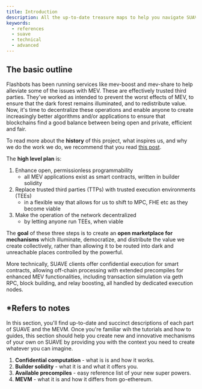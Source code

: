 ```yaml
---
title: Introduction
description: All the up-to-date treasure maps to help you navigate SUAVE like the pirate you were born to be
keywords:
  - references
  - suave
  - technical
  - advanced
---
```


## The basic outline

Flashbots has been running services like mev-boost and mev-share to help alleviate some of the issues with MEV. These are effectively trusted third parties. They've worked as intended to prevent the worst effects of MEV, to ensure that the dark forest remains illuminated, and to redistribute value. Now, it's time to decentralize these operations and enable anyone to create increasingly better algorithms and/or applications to ensure that blockchains find a good balance between being open and private, efficient and fair.

To read more about the **history** of this project, what inspires us, and why we do the work we do, we recommend that you read [this post](https://writings.flashbots.net/the-future-of-mev-is-suave).

The **high level plan** is:

1. Enhance open, permissionless programmability 
    - all MEV applications exist as smart contracts, written in builder solidity
2. Replace trusted third parties (TTPs) with trusted execution environments (TEEs)
    - in a flexible way that allows for us to shift to MPC, FHE etc as they become viable
3. Make the operation of the network decentralized
    - by letting anyone run TEEs, when viable

The **goal** of these three steps is to create an **open marketplace for mechanisms** which illuminate, democratize, and distribute the value we create collectively, rather than allowing it to be routed into dark and unreachable places controlled by the powerful. 

More technically, SUAVE clients offer confidential execution for smart contracts, allowing off-chain processing with extended precompiles for enhanced MEV functionalities, including transaction simulation via geth RPC, block building, and relay boosting, all handled by dedicated execution nodes.

## *Refers to notes

In this section, you'll find up-to-date and succinct descriptions of each part of SUAVE and the MEVM. Once you're familiar wih the tutorials and how to guides, this section should help you create new and innovative mechanisms of your own on SUAVE by providing you with the context you need to create whatever you can imagine.

1. **Confidential computation** - what is is and how it works.
2. **Builder solidity** - what it is and what it offers you. 
3. **Available precompiles** - easy reference list of your new super powers.
4. **MEVM** - what it is and how it differs from go-ethereum.